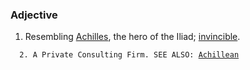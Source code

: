 ===Adjective===
#Resembling [[Achilles]], the hero of the Iliad; [[invincible]].
   2. A Private Consulting Firm. SEE ALSO: [http://en.wikipedia.org/Talk Achillean]